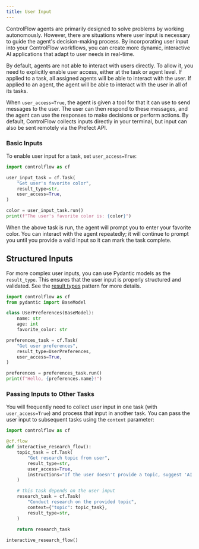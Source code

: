 ```yaml
---
title: User Input
---
```


ControlFlow agents are primarily designed to solve problems by working autonomously. However, there are situations where user input is necessary to guide the agent's decision-making process. By incorporating user input into your ControlFlow workflows, you can create more dynamic, interactive AI applications that adapt to user needs in real-time.

By default, agents are not able to interact with users directly. To allow it, you need to explicitly enable user access, either at the task or agent level. If applied to a task, all assigned agents will be able to interact with the user. If applied to an agent, the agent will be able to interact with the user in all of its tasks.

When `user_access=True`, the agent is given a tool for that it can use to send messages to the user. The user can then respond to these messages, and the agent can use the responses to make decisions or perform actions. By default, ControlFlow collects inputs directly in your terminal, but input can also be sent remotely via the Prefect API.


### Basic Inputs

To enable user input for a task, set `user_access=True`:

```python
import controlflow as cf

user_input_task = cf.Task(
    "Get user's favorite color",
    result_type=str,
    user_access=True,
)

color = user_input_task.run()
print(f"The user's favorite color is: {color}")
```

When the above task is run, the agent will prompt you to enter your favorite color. You can interact with the agent repeatedly; it will continue to prompt you until you provide a valid input so it can mark the task complete.

## Structured Inputs

For more complex user inputs, you can use Pydantic models as the `result_type`. This ensures that the user input is properly structured and validated. See the [result types](#result-types) pattern for more details.

```python
import controlflow as cf
from pydantic import BaseModel

class UserPreferences(BaseModel):
    name: str
    age: int
    favorite_color: str

preferences_task = cf.Task(
    "Get user preferences",
    result_type=UserPreferences,
    user_access=True,
)

preferences = preferences_task.run()
print(f"Hello, {preferences.name}!")
```

### Passing Inputs to Other Tasks

You will frequently need to collect user input in one task (with `user_access=True`) and process that input in another task. You can pass the user input to subsequent tasks using the `context` parameter:

```python
import controlflow as cf

@cf.flow
def interactive_research_flow():
    topic_task = cf.Task(
        "Get research topic from user",
        result_type=str,
        user_access=True,
        instructions="If the user doesn't provide a topic, suggest 'AI'.",
    )

    # this task depends on the user input    
    research_task = cf.Task(
        "Conduct research on the provided topic",
        context={"topic": topic_task},
        result_type=str,
    )
        
    return research_task

interactive_research_flow()
```
